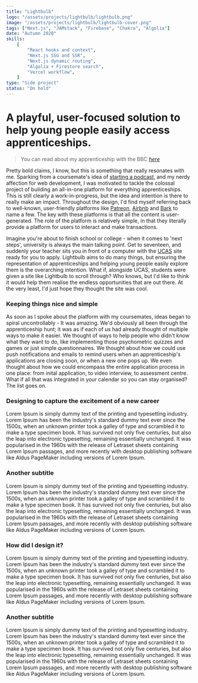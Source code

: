```yaml
---
title: "Lightbulb"
logo: "/assets/projects/lightbulb/lightbulb.png"
image: "/assets/projects/lightbulb/lightbulb-cover.png"
tags: ["Next.js", "JAMstack", "Firebase", "Chakra", "Algolia"]
date: "Autumn 2020"
skills:
    [
        "React hooks and context",
        "Next.js SSG and SSR",
        "Next.js dynamic routing",
        "Algolia + Firestore search",
        "Vercel workflow",
    ]
type: "Side project"
status: "On hold"
---
```


# A playful, user-focused solution to help young people easily access apprenticeships.

> You can read about my apprenticeship with the BBC _[here](/bbc)_

Pretty bold claims, I know, but this is something that really resonates with me. Sparking from a coursemate's idea of [starting a podcast](https://www.youtube.com/channel/UCeXJwS1pMeH9sI6Mi_Sc7tQ "Check out the Lightbulb YouTube channel"), and my nerdy affection for web development, I was motivated to tackle the colossal project of building an all-in-one platform for everything apprenticeships. This is still clearly a work-in-progress, but the idea and intention is there to really make an impact. Throughout the design, I'd find myself referring back to well-known, user-friendly platforms like [Patreon](https://www.patreon.com/ "Go to Patreon"), [Airbnb](https://www.airbnb.co.uk "Go to Airbnb") and [Bark](https://www.bark.com "Go to Bark") to name a few. The key with these platforms is that all the content is user-generated. The role of the platform is relatively simple, in that they literally provide a platform for users to interact and make transactions.

<Picture
	pic="/assets/projects/lightbulb/home.png"
	caption="The homepage would let users jump straight in."
	alt="Lightbulb screenshot"
/>

Imagine you're about to finish school or college - when it comes to 'next steps', university is always the main talking point. Get to seventeen, and suddenly your teacher sits you in front of a computer with the [UCAS](https://www.ucas.com/ "Go to UCAS") site ready for you to apply. Lightbulb aims to do many things, but ensuring the representation of apprenticeships and helping young people easily explore them is the overarching intention. <StandoutText>What if,</StandoutText> alongside UCAS, students were given a site like Lightbulb to scroll through? Who knows, but I'd like to think it would help them realise the endless opportunities that are out there. At the very least, I'd just hope they thought the site was cool.

<Picture
	pic="/assets/projects/lightbulb/search.png"
	caption="Simple search results, visually displayed on the map."
	alt="Lightbulb screenshot"
/>

### Keeping things nice and simple

As soon as I spoke about the platform with my coursemates, ideas began to spiral uncontrollably - <StandoutText>It was amazing.</StandoutText> We'd obviously all been through the apprenticeship hunt; it was as if each of us had already thought of multiple ways to make it easier. We thought of ways to help people who didn't know what they want to do, like implementing those psychometric quizzes and games or just simple questionnaires. We thought about how we could use push notifications and emails to remind users when an apprenticeship's applications are closing soon, or when a new one pops up. We even thought about how we could encompass the entire application process in one place: from inital application, to video interview, to assessment centre. What if all that was integrated in your calendar so you can stay organised? The list goes on.

<Picture
	pic="/assets/projects/lightbulb/bro-eng.png"
	caption="Focused on making apprenticeships look exciting"
	alt="Lightbulb screenshot"
/>

### Designing to capture the excitement of a new career

Lorem Ipsum is simply dummy text of the printing and typesetting industry. Lorem Ipsum has been the industry's standard dummy text ever since the 1500s, when an unknown printer took a galley of type and scrambled it to make a type specimen book. It has survived not only five centuries, but also the leap into electronic typesetting, remaining essentially unchanged. It was popularised in the 1960s with the release of Letraset sheets containing Lorem Ipsum passages, and more recently with desktop publishing software like Aldus PageMaker including versions of Lorem Ipsum.

### Another subtitle

Lorem Ipsum is simply dummy text of the printing and typesetting industry. Lorem Ipsum has been the industry's standard dummy text ever since the 1500s, when an unknown printer took a galley of type and scrambled it to make a type specimen book. It has survived not only five centuries, but also the leap into electronic typesetting, remaining essentially unchanged. It was popularised in the 1960s with the release of Letraset sheets containing Lorem Ipsum passages, and more recently with desktop publishing software like Aldus PageMaker including versions of Lorem Ipsum.

### How did I design it?

Lorem Ipsum is simply dummy text of the printing and typesetting industry. Lorem Ipsum has been the industry's standard dummy text ever since the 1500s, when an unknown printer took a galley of type and scrambled it to make a type specimen book. It has survived not only five centuries, but also the leap into electronic typesetting, remaining essentially unchanged. It was popularised in the 1960s with the release of Letraset sheets containing Lorem Ipsum passages, and more recently with desktop publishing software like Aldus PageMaker including versions of Lorem Ipsum.

### Another subtitle

Lorem Ipsum is simply dummy text of the printing and typesetting industry. Lorem Ipsum has been the industry's standard dummy text ever since the 1500s, when an unknown printer took a galley of type and scrambled it to make a type specimen book. It has survived not only five centuries, but also the leap into electronic typesetting, remaining essentially unchanged. It was popularised in the 1960s with the release of Letraset sheets containing Lorem Ipsum passages, and more recently with desktop publishing software like Aldus PageMaker including versions of Lorem Ipsum.
